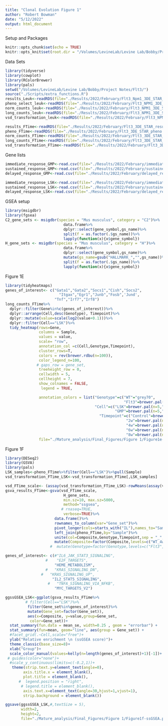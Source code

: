 ```yaml
---
title: "Clonal Evolution Figure 1"
author: "Robert Bowman"
date: "5/12/2022"
output: html_document
---
```


Setup and Packages
```r
knitr::opts_chunk$set(echo = TRUE)
knitr::opts_knit$set(root.dir = "/Volumes/LevineLab/Levine Lab/Bobby/Project Notes/Flt3/")
```

Data Sets
```r
library(tidyverse)
library(cowplot)
library(RColorBrewer)
library(pals)
setwd("/Volumes/LevineLab/Levine Lab/Bobby/Project Notes/Flt3/")
source("./Scripts/extra_functions.R")
results_Leuk<-readRDS(file="./Results/2022/February/Flt3_Npm1_3DE_STAR_results.rds")
pheno_select_leuk<-readRDS(file="./Results/2022/February/Flt3_NPM1_3DE_STAR_pheno.rds")
norm_counts_leuk<-readRDS(file="./Results/2022/February/Flt3_NPM1_3DE_STAR_norm_counts.rds")
long_counts_leuk<-readRDS(file="./Results/2022/February/Flt3_NPM1_3DE_STAR_long_counts.rds")
vsd_transformation_leuk<-readRDS(file="./Results/2022/February/Flt3_NPM1_3DE_STAR_vsd.rds")

results_FTime<-readRDS(file="./Results/2022/February/Flt3_3DE_STAR_results.rds")
pheno_FTime<-readRDS(file="./Results/2022/February/Flt3_3DE_STAR_pheno.rds")
norm_counts_FTime<-readRDS(file="./Results/2022/February/Flt3_3DE_STAR_norm_counts.rds")
long_counts_FTime<-readRDS(file="./Results/2022/February/Flt3_3DE_STAR_long_counts.rds")
vsd_transformation_FTime<-readRDS(file="./Results/2022/February/Flt3_3DE_STAR_vsd.rds")
```

Gene lists
```r
immediate_response_GMP<-read.csv(file="./Results/2022/February/immediate_response_GMP_genes.csv")[,-1]
sustained_response_GMP<-read.csv(file="./Results/2022/February/sustained_response_GMP_genes.csv")[,-1]
delayed_response_GMP<-read.csv(file="./Results/2022/February/delayed_response_GMP_genes.csv")[,-1]

immediate_response_LSK<-read.csv(file="./Results/2022/February/immediate_response_LSK_genes.csv")[,-1]
sustained_response_LSK<-read.csv(file="./Results/2022/February/sustained_response_LSK_genes.csv")[,-1]
delayed_response_LSK<-read.csv(file="./Results/2022/February/delayed_response_LSK_genes.csv")[,-1]
```

GSEA setup
```R
library(msigdbr)
library(fgsea)
C2_gene_sets <- msigdbr(species = "Mus musculus", category = "C2")%>%
                          data.frame%>%
                          dplyr::select(gene_symbol,gs_name)%>%
                          split(f = as.factor(.$gs_name))%>%
                          lapply(function(x){x$gene_symbol})
H_gene_sets <- msigdbr(species = "Mus musculus", category = "H")%>%
                          data.frame%>%
                          dplyr::select(gene_symbol,gs_name)%>%
                          mutate(gs_name=gsub("HALLMARK_","",gs_name))%>%
                          split(f = as.factor(.$gs_name))%>%
                          lapply(function(x){x$gene_symbol})


```

Figure 1E
```r
library(tidyheatmaps)
genes_of_interest<- c("Gata1","Gata2","Socs1","Cish","Socs2",
                        "Itgax","Egr1","Junb","Fosb",'Jund',
                      "Tnf","Irf7","Irf8")
long_counts_FTime%>%
  dplyr::filter(Gene%in%c(genes_of_interest))%>%
  dplyr::arrange(Cell,desc(Genotype), Timepoint)%>%
  dplyr::mutate(value=scale(log2(value+0.1)))%>%
  dplyr::filter(Cell=="LSK")%>%
  tidy_heatmap(rows=Gene,
               columns = Sample,
               values = value,
               scale= "row",
               annotation_col =c(Cell,Genotype,Timepoint),
               cluster_rows=T,
               colors = rev(brewer.rdbu(n=100)),
               color_legend_n=100,
              # gaps_row = gene_set,
               treeheight_row = 0,
               cellwidth = 5,
               cellheight = 7,
               show_colnames = FALSE,
                legend = TRUE,

               annotation_colors = list("Genotype"=c("WT"="grey70",
                                                     "Flt3"=brewer.pal(n=5,"Reds")[5]),
                                        "Cell"=c("LSK"=brewer.pal(n=5,"Purples")[5],
                                                 "GMP"=brewer.pal(n=5,"Oranges")[5]),
                                          "Timepoint"=c("Control"=brewer.pal(n=5,"Greys")[1],
                                                      "2w"=brewer.pal(n=5,"Greys")[2],
                                                      "4w"=brewer.pal(n=5,"Greys")[3],
                                                      "6w"=brewer.pal(n=5,"Greys")[4],
                                                      "8w"=brewer.pal(n=5,"Greys")[5])) ,
               file="./Mature_analysis/Final_Figures/Figure 1/Figure1e-heatmap.pdf")

```

Figure 1F
```r
library(DESeq2)
library(GSVA)
library(pals)
LSK_samples<-pheno_FTime%>%filter(Cell=="LSK")%>%pull(Sample)
vsd_transformation_FTime_LSK<-vsd_transformation_FTime[,LSK_samples]

vsd_FTime_scale<- (assay(vsd_transformation_FTime_LSK)-rowMeans(assay(vsd_transformation_FTime_LSK)))/rowSds(assay(vsd_transformation_FTime_LSK))
gsva_results_FTime<-gsva(vsd_FTime_scale,
                          H_gene_sets,
                          min.sz=10, max.sz=5000,
                          method="ssgsea",
                         # rnaseq=TRUE, 
                          verbose=TRUE)%>%
                      data.frame()%>%
                      rownames_to_column(var="Gene_set")%>%
                      pivot_longer(cols=starts_with("IL"),names_to="Sample",values_to="value")%>%
                      left_join(pheno_FTime,by="Sample")%>%
                      unite(col=Composite,Genotype,Timepoint,sep = "_",remove = F)%>%
                      mutate(Composite=factor(Composite,levels=c("WT_4w","Flt3_2w","Flt3_4w","Flt3_6w","Flt3_8w")))
                    #  mutate(Genotype=factor(Genotype,levels=c("Flt3","WT")))

genes_of_interest<- c(#"IL6_JAK_STAT3_SIGNALING",
                  #    "E2F_TARGETS",
                      "HEME_METABOLISM",
                  #   "KRAS_SIGNALING_DN",
                #   "KRAS_SIGNALING_UP",
                     "IL2_STAT5_SIGNALING",
                   #   "TNFA_SIGNALING_VIA_NFKB",
                      "MYC_TARGETS_V2")

ggssGSEA_LSK<-ggplot(gsva_results_FTime%>%
         # filter(Cell=="LSK")%>%
          filter(Gene_set%in%genes_of_interest)%>%
          mutate(Gene_set=factor(Gene_set)),
          aes(x=Composite, y=value,group=Gene_set,
           color=Gene_set))+
  stat_summary(fun.data = mean_se, width=0.25 , geom = "errorbar") + 
  stat_summary(fun=mean, geom="line", aes(group = Gene_set)) + 
  #facet_grid(.~Cell,scale="free")+
  ylab("Relative enrichment \n (ssGSEA score)")+
  theme_classic(base_size=8)+
  xlab("Group")+
  scale_color_manual(values=kelly(n=length(genes_of_interest)+1)[-1])+
 # guides(color="none")+
  #scale_y_continuous(limits=c(-0.2,1))+
   theme(strip.text.y=element_text(angle=0),
        axis.title.x = element_blank(),
        plot.title = element_blank(),
      #  legend.position = "right",
       # legend.title = element_blank(),
        axis.text.x=element_text(angle=30,hjust=1,vjust=1),
        strip.background = element_blank())

ggsave(ggssGSEA_LSK,#,textSize = 5),
       width=2,
       height=2,
       file="./Mature_analysis/Final_Figures/Figure 1/Figure1f-ssGSEA.pdf")
```
